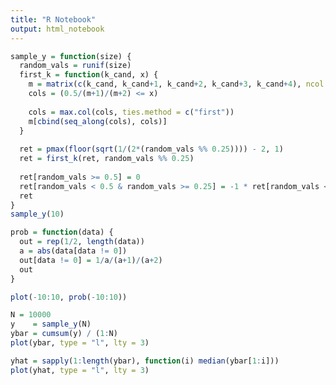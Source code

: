 ```yaml
---
title: "R Notebook"
output: html_notebook
---
```


```r
sample_y = function(size) {
  random_vals = runif(size)
  first_k = function(k_cand, x) {
    m = matrix(c(k_cand, k_cand+1, k_cand+2, k_cand+3, k_cand+4), ncol = 5)
    cols = (0.5/(m+1)/(m+2) <= x)
    
    cols = max.col(cols, ties.method = c("first"))
    m[cbind(seq_along(cols), cols)]
  }
  
  ret = pmax(floor(sqrt(1/(2*(random_vals %% 0.25)))) - 2, 1)
  ret = first_k(ret, random_vals %% 0.25)
  
  ret[random_vals >= 0.5] = 0
  ret[random_vals < 0.5 & random_vals >= 0.25] = -1 * ret[random_vals < 0.5 & random_vals >= 0.25]
  ret
}
sample_y(10)

prob = function(data) {
  out = rep(1/2, length(data))
  a = abs(data[data != 0])
  out[data != 0] = 1/a/(a+1)/(a+2)
  out
}
```

```r
plot(-10:10, prob(-10:10))
```

```r
N = 10000
y    = sample_y(N)
ybar = cumsum(y) / (1:N)
plot(ybar, type = "l", lty = 3)
```
```r
yhat = sapply(1:length(ybar), function(i) median(ybar[1:i]))
plot(yhat, type = "l", lty = 3)

```

